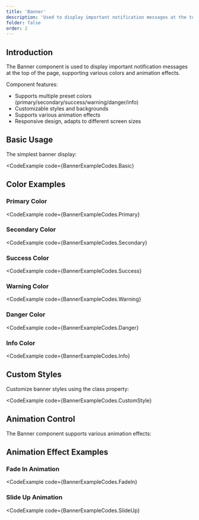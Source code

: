 ```yaml
---
title: 'Banner'
description: 'Used to display important notification messages at the top of the page, supporting various colors and animation effects'
folder: false
order: 2
---
```



## Introduction

The Banner component is used to display important notification messages at the top of the page, supporting various colors and animation effects.

Component features:
- Supports multiple preset colors (primary/secondary/success/warning/danger/info)
- Customizable styles and backgrounds
- Supports various animation effects
- Responsive design, adapts to different screen sizes

## Basic Usage

The simplest banner display:

<CodeExample
  code={BannerExampleCodes.Basic}
>
  <BannerBasic />
</CodeExample>

## Color Examples

### Primary Color

<CodeExample
  code={BannerExampleCodes.Primary}
>
  <BannerPrimary />
</CodeExample>

### Secondary Color

<CodeExample
  code={BannerExampleCodes.Secondary}
>
  <BannerSecondary />
</CodeExample>

### Success Color

<CodeExample
  code={BannerExampleCodes.Success}
>
  <BannerSuccess />
</CodeExample>

### Warning Color

<CodeExample
  code={BannerExampleCodes.Warning}
>
  <BannerWarning />
</CodeExample>

### Danger Color

<CodeExample
  code={BannerExampleCodes.Danger}
>
  <BannerDanger />
</CodeExample>

### Info Color

<CodeExample
  code={BannerExampleCodes.Info}
>
  <BannerInfo />
</CodeExample>

## Custom Styles

Customize banner styles using the class property:

<CodeExample
  code={BannerExampleCodes.CustomStyle}
>
  <BannerCustomStyle />
</CodeExample>

## Animation Control

The Banner component supports various animation effects:

## Animation Effect Examples

### Fade In Animation

<CodeExample
  code={BannerExampleCodes.FadeIn}
>
  <BannerFadeIn />
</CodeExample>

### Slide Up Animation

<CodeExample
  code={BannerExampleCodes.SlideUp}
>
  <BannerSlideUp />
</CodeExample>
